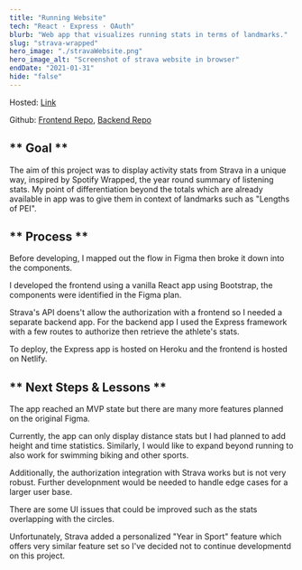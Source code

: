 ```yaml
---
title: "Running Website"
tech: "React · Express · OAuth"
blurb: "Web app that visualizes running stats in terms of landmarks."
slug: "strava-wrapped"
hero_image: "./stravaWebsite.png"
hero_image_alt: "Screenshot of strava website in browser"
endDate: "2021-01-31"
hide: "false"
---
```


Hosted: [Link](https://hopeful-galileo-f596a6.netlify.app)

Github: [Frontend Repo](https://github.com/Cormac-C/strava-vis), [Backend Repo](https://github.com/Cormac-C/strava-vis-be)

## ** Goal **

The aim of this project was to display activity stats from Strava in a unique way, inspired by Spotify Wrapped, the year round summary of listening stats.
My point of differentiation beyond the totals which are already available in app was to give them in context of landmarks such as "Lengths of PEI".

## ** Process **

Before developing, I mapped out the flow in Figma then broke it down into the components.

I developed the frontend using a vanilla React app using Bootstrap, the components were identified in the Figma plan.

Strava's API doens't allow the authorization with a frontend so I needed a separate backend app.
For the backend app I used the Express framework with a few routes to authorize then retrieve the athlete's stats.

To deploy, the Express app is hosted on Heroku and the frontend is hosted on Netlify.

## ** Next Steps & Lessons **

The app reached an MVP state but there are many more features planned on the original Figma.

Currently, the app can only display distance stats but I had planned to add height and time statistics.
Similarly, I would like to expand beyond running to also work for swimming biking and other sports.

Additionally, the authorization integration with Strava works but is not very robust. Further developnment would be needed to handle edge cases for a larger user base.

There are some UI issues that could be improved such as the stats overlapping with the circles.

Unfortunately, Strava added a personalized "Year in Sport" feature which offers very similar feature set so I've decided not to continue developmentd on this project.
